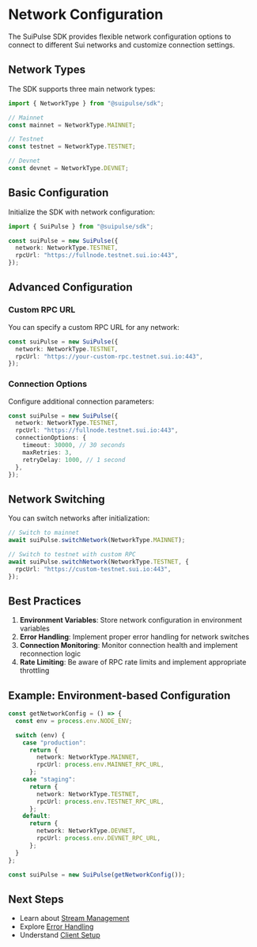 # Network Configuration

The SuiPulse SDK provides flexible network configuration options to connect to different Sui networks and customize connection settings.

## Network Types

The SDK supports three main network types:

```typescript
import { NetworkType } from "@suipulse/sdk";

// Mainnet
const mainnet = NetworkType.MAINNET;

// Testnet
const testnet = NetworkType.TESTNET;

// Devnet
const devnet = NetworkType.DEVNET;
```

## Basic Configuration

Initialize the SDK with network configuration:

```typescript
import { SuiPulse } from "@suipulse/sdk";

const suiPulse = new SuiPulse({
  network: NetworkType.TESTNET,
  rpcUrl: "https://fullnode.testnet.sui.io:443",
});
```

## Advanced Configuration

### Custom RPC URL

You can specify a custom RPC URL for any network:

```typescript
const suiPulse = new SuiPulse({
  network: NetworkType.TESTNET,
  rpcUrl: "https://your-custom-rpc.testnet.sui.io:443",
});
```

### Connection Options

Configure additional connection parameters:

```typescript
const suiPulse = new SuiPulse({
  network: NetworkType.TESTNET,
  rpcUrl: "https://fullnode.testnet.sui.io:443",
  connectionOptions: {
    timeout: 30000, // 30 seconds
    maxRetries: 3,
    retryDelay: 1000, // 1 second
  },
});
```

## Network Switching

You can switch networks after initialization:

```typescript
// Switch to mainnet
await suiPulse.switchNetwork(NetworkType.MAINNET);

// Switch to testnet with custom RPC
await suiPulse.switchNetwork(NetworkType.TESTNET, {
  rpcUrl: "https://custom-testnet.sui.io:443",
});
```

## Best Practices

1. **Environment Variables**: Store network configuration in environment variables
2. **Error Handling**: Implement proper error handling for network switches
3. **Connection Monitoring**: Monitor connection health and implement reconnection logic
4. **Rate Limiting**: Be aware of RPC rate limits and implement appropriate throttling

## Example: Environment-based Configuration

```typescript
const getNetworkConfig = () => {
  const env = process.env.NODE_ENV;

  switch (env) {
    case "production":
      return {
        network: NetworkType.MAINNET,
        rpcUrl: process.env.MAINNET_RPC_URL,
      };
    case "staging":
      return {
        network: NetworkType.TESTNET,
        rpcUrl: process.env.TESTNET_RPC_URL,
      };
    default:
      return {
        network: NetworkType.DEVNET,
        rpcUrl: process.env.DEVNET_RPC_URL,
      };
  }
};

const suiPulse = new SuiPulse(getNetworkConfig());
```

## Next Steps

- Learn about [Stream Management](/docs/sdk/stream-management)
- Explore [Error Handling](/docs/sdk/error-handling)
- Understand [Client Setup](/docs/sdk/client-setup)
